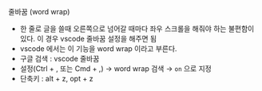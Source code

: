 줄바꿈 (word wrap)
- 한 줄로 글을 쓸때 오른쪽으로 넘어갈 때마다 좌우 스크롤을 해줘야 하는 불편함이 있다. 이 경우 vscode 줄바꿈 설정을 해주면 됨
- vscode 에서는 이 기능을 word wrap 이라고 부른다.
- 구글 검색 : vscode 줄바꿈
- 설정(Ctrl + , 또는 Cmd + ,) → word wrap 검색 → `on` 으로 지정 
- 단축키 : alt + z, opt + z

